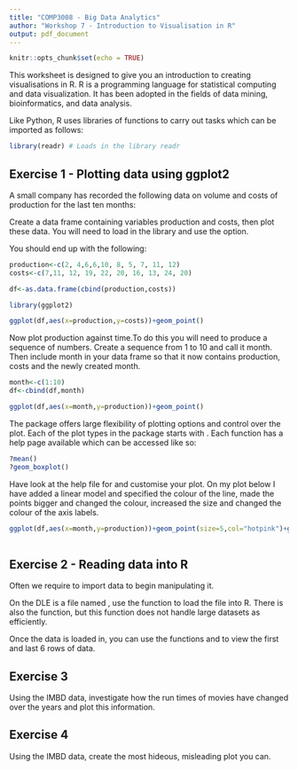 ```yaml
---
title: "COMP3008 - Big Data Analytics"
author: "Workshop 7 - Introduction to Visualisation in R"
output: pdf_document
---
```


```r
knitr::opts_chunk$set(echo = TRUE)
```

This worksheet is designed to give you an introduction to creating visualisations in R. R is a programming language for statistical computing and data visualization. It has been adopted in the fields of data mining, bioinformatics, and data analysis.

Like Python, R uses libraries of functions to carry out tasks which can be imported as follows:

```r
library(readr) # Loads in the library readr
```

## Exercise 1 - Plotting data using ggplot2

A small company has recorded the following data on volume and costs of production for the last ten months:

\begin{table}[ht]
\begin{center}
\begin{tabular}{|l|llllllllll|}
\hline
Production (1,000 units)& 2& 4 &6 &6 &10& 8& 5& 7& 11& 12\\
\hline
Costs (£1,000s) &7 &11& 12& 19& 22& 20& 16& 13& 24& 20\\
\hline
\end{tabular}
\end{center}
\end{table}

Create a data frame containing variables production and costs, then plot these data. You will need to load in the library \texttt{ggplot2} and use the \texttt{geom\_point()} option.

You should end up with the following:

```r
production<-c(2, 4,6,6,10, 8, 5, 7, 11, 12)
costs<-c(7,11, 12, 19, 22, 20, 16, 13, 24, 20)

df<-as.data.frame(cbind(production,costs))

library(ggplot2)

ggplot(df,aes(x=production,y=costs))+geom_point()
```

Now plot production against time.To do this you will need to produce a sequence of numbers. Create a sequence from 1 to 10 and call it month. Then include month in your data frame so that it now contains production, costs and the newly created month.

```r
month<-c(1:10)
df<-cbind(df,month)

ggplot(df,aes(x=month,y=production))+geom_point()
```

The package \texttt{ggplot2} offers large flexibility of plotting options and control over the plot. Each of the plot types in the \texttt{ggplot2} package starts with \texttt{geom\_}. Each function has a help page available which can be accessed like so:

```r
?mean()
?geom_boxplot()
```

Have look at the help file for \texttt{ggplot2} and customise your plot. On my plot below I have added a linear model and specified the colour of the line, made the points bigger and changed the colour, increased the size and changed the colour of the axis labels.

```r

ggplot(df,aes(x=month,y=production))+geom_point(size=5,col="hotpink")+geom_smooth(method="lm",col="red")+theme(axis.title.x = element_text(size=16, colour = "blue"),
                                                                                                     axis.title.y = element_text(size=20, colour = "darkgreen"))
```


## Exercise 2 - Reading data into R

Often we require to import data to begin manipulating it. 

On the DLE is a file named \texttt{imbd\_top\_1000\_movies.csv}, use the function \texttt{read\_csv} to load the file into R. There is also the \texttt{read.csv()} function, but this function does not handle large datasets as efficiently.  

Once the data is loaded in, you can use the functions \texttt{head} and \texttt{tail} to view the first and last 6 rows of data.


## Exercise 3

Using the IMBD data, investigate how the run times of movies have changed over the years and plot this information.


## Exercise 4

Using the IMBD data, create the most hideous, misleading plot you can.
